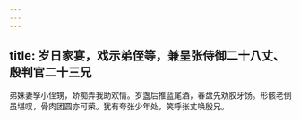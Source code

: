 ```yaml
---
---
---
```

title: 岁日家宴，戏示弟侄等，兼呈张侍御二十八丈、殷判官二十三兄
---



弟妹妻孥小侄甥，娇痴弄我助欢情。岁盏后推蓝尾酒，春盘先劝胶牙饧。形骸老倒虽堪叹，骨肉团圆亦可荣。犹有夸张少年处，笑呼张丈唤殷兄。
